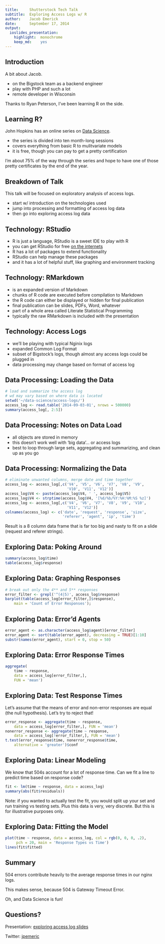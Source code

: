 ```yaml
---
title:     Shutterstock Tech Talk
subtitle:  Exploring Access Logs w/ R
author:    Jacob Emerick
date:      September 17, 2014
output:
  ioslides_presentation:
    highlight:  monochrome
    keep_md:    yes
---
```


## Introduction

A bit about Jacob.

 - on the Bigstock team as a backend engineer
 - play with PHP and such a lot
 - remote developer in Wisconsin

Thanks to Ryan Peterson, I've been learning R on the side.


## Learning R?

John Hopkins has an online series on [Data Science](https://www.coursera.org/specialization/jhudatascience/1).

 - the series is divided into ten month-long sessions
 - covers everything from basic R to mulitvariate models
 - it is free, though you can pay to get a pretty certification

I'm about 75% of the way through the series and hope to have one of those pretty certificates by the end of the year.


## Breakdown of Talk

This talk will be focused on exploratory analysis of access logs.

 - start w/ introduction on the technologies used
 - jump into processing and formatting of access log data
 - then go into exploring access log data


## Technology: RStudio

 - R is just a language, RStudio is a sweet IDE to play with R
 - you can get RStudio for free [on the internets](http://www.rstudio.com/)
 - R has a lot of packages to extend functionality
 - RStudio can help manage these packages
 - and it has a lot of helpful stuff, like graphing and environment tracking


## Technology: RMarkdown

 - is an expanded version of Markdown
 - chunks of R code are executed before compilation to Markdown
 - the R code can either be displayed or hidden for final publication
 - final publication can be slides, PDFs, Word, whatever
 - part of a whole area called Literate Statistical Programming
 - typically the raw RMarkdown is included with the presentation


## Technology: Access Logs

 - we'll be playing with typical Nginix logs
 - expanded Common Log Format
 - subset of Bigstock's logs, though almost any access logs could be plugged in
 - data processing may change based on format of access log


## Data Processing: Loading the Data

```r
# load and summarize the access log
# wd may vary based on where data is located
setwd('~/data-science/access-logs/')
access_log <- read.table('2014-09-03-01', nrows = 500000)
summary(access_log[, 2:5])
```


## Data Processing: Notes on Data Load

 - all objects are stored in memory
 - this doesn't work well with 'big data'... or access logs
 - best to loop through large sets, aggregating and summarizing, and clean up as you go


## Data Processing: Normalizing the Data

```r
# eliminate unwanted columns, merge date and time together
access_log <- access_log[,c('V4', 'V5', 'V6', 'V7', 'V8', 'V9',
                            'V10', 'V11', 'V12')]
access_log$V4 <- paste(access_log$V4, ' ', access_log$V5)
access_log$V4 <- strptime(access_log$V4, '[%d/%b/%Y:%H:%M:%S %z]')
access_log <- access_log[,c('V4', 'V6', 'V7', 'V8', 'V9', 'V10',
                            'V11', 'V12')]
colnames(access_log) <- c('date', 'request', 'response', 'size',
                          'referer', 'agent', 'ip', 'time')
```

Result is a 8 column data frame that is far too big and nasty to fit on a slide (request and referer strings).


## Exploring Data: Poking Around

```r
summary(access_log$time)
table(access_log$response)
```


## Exploring Data: Graphing Responses

```r
# break out only the 4** and 5** responses
error_filter <- grepl('^(4|5)', access_log$response)
barplot(table(access_log[error_filter,]$response),
    main = 'Count of Error Responses');
```


## Exploring Data: Error'd Agents

```r
error_agent <- as.character(access_log$agent)[error_filter]
error_agent <- sort(table(error_agent), decreasing = TRUE)[1:10]
substr(names(error_agent), start = 0, stop = 50)
```


## Exploring Data: Error Response Times

```r
aggregate(
    time ~ response,
    data = access_log[error_filter,],
    FUN = 'mean')
```


## Exploring Data: Test Response Times

Let's assume that the means of error and non-error responses are equal (the null hypothesis). Let's try to reject that!

```r
error_response <- aggregate(time ~ response,
    data = access_log[error_filter,], FUN = 'mean')
nonerror_response <- aggregate(time ~ response,
    data = access_log[!error_filter,], FUN = 'mean')
t.test(error_response$time, nonerror_response$time,
    alternative = 'greater')$conf
```


## Exploring Data: Linear Modeling

We know that 504s account for a lot of response time. Can we fit a line to predict time based on response code?

```r
fit <- lm(time ~ response, data = access_log)
summary(abs(fit$residuals))
```

Note: if you wanted to actually test the fit, you would split up your set and run training vs testing sets. Plus this data is very, very discrete. But this is for illustrative purposes only.


## Exploring Data: Fitting the Model

```r
plot(time ~ response, data = access_log, col = rgb(0, 0, 0, .2),
     pch = 20, main = 'Response Types vs Time')
lines(fit$fitted)
```


## Summary

504 errors contribute heavily to the average response times in our nginx logs.

This makes sense, because 504 is Gateway Timeout Error.

Oh, and Data Science is fun!


## Questions?

Presentation: [exploring access log slides](https://github.com/jacobemerick/exploring-access-logs-presentation)

Twitter: [jpemeric](http://twitter.com/jpemeric)
